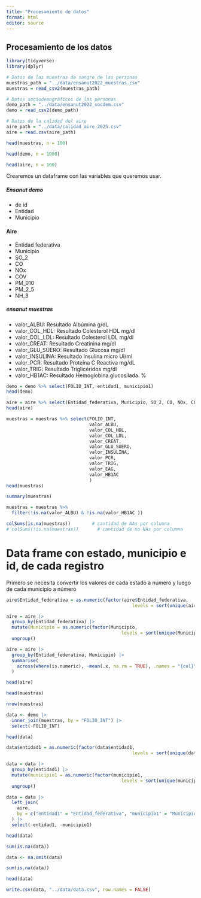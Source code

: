 ```yaml
---
title: "Procesamiento de datos"
format: html
editor: source
---
```

## Procesamiento de los datos

```r
library(tidyverse)
library(dplyr)
```


```r
# Datos de las muestras de sangre de las personas
muestras_path = "../data/ensanut2022_muestras.csv" 
muestras = read_csv2(muestras_path)

# Datos sociodemográficos de las personas
demo_path = "../data/ensanut2022_socdem.csv"
demo = read_csv2(demo_path)

# Datos de la calidad del aire
aire_path = "../data/calidad_aire_2025.csv"
aire = read.csv(aire_path)
```

```r
head(muestras, n = 100)
```

```r
head(demo, n = 1000)
```

```r
head(aire, n = 100)
```






Crearemos un dataframe con las variables que queremos usar.

##### Ensanut demo
- de id
- Entidad
- Municipio

#### Aire 
- Entidad federativa
- Municipio
- SO_2	
- CO	
- NOx	
- COV	
- PM_010	
- PM_2_5	
- NH_3

##### ensanut muestras
- valor_ALBU: Resultado  Albúmina g/dL
- valor_COL_HDL: Resultado  Colesterol HDL mg/dl
- valor_COL_LDL: Resultado  Colesterol LDL mg/dl
- valor_CREAT: Resultado  Creatinina mg/dl              
- valor_GLU_SUERO: Resultado  Glucosa mg/dl
- valor_INSULINA: Resultado  Insulina micro UI/ml
- valor_PCR: Resultado  Proteína C Reactiva mg/dL
- valor_TRIG: Resultado  Triglicéridos mg/dl
- valor_HB1AC: Resultado  Hemoglobina glucosilada. %




```r
demo = demo %>% select(FOLIO_INT, entidad1, municipio1)
head(demo)
```

```r
aire = aire %>% select(Entidad_federativa, Municipio, SO_2, CO, NOx, COV,                           PM_010, PM_2_5, NH_3)
head(aire)
```

```r
muestras = muestras %>% select(FOLIO_INT, 
                               valor_ALBU,
                               valor_COL_HDL,
                               valor_COL_LDL,
                               valor_CREAT,
                               valor_GLU_SUERO,
                               valor_INSULINA,
                               valor_PCR,
                               valor_TRIG,
                               valor_EAG,
                               valor_HB1AC
                               )
head(muestras)
```

```r
summary(muestras)
```

```r
muestras = muestras %>%
  filter(!is.na(valor_ALBU) & !is.na(valor_HB1AC ))
```

```r
colSums(is.na(muestras))        # cantidad de NAs por columna
# colSums(!is.na(muestras))       # cantidad de no NAs por columna
```

# Data frame con estado, municipio e id, de cada registro

Primero se necesita convertir los valores de cada estado a número y luego de cada municipio a número


```r
aire$Entidad_federativa = as.numeric(factor(aire$Entidad_federativa, 
                                               levels = sort(unique(aire$Entidad_federativa))))
```

```r
aire = aire |>
  group_by(Entidad_federativa) |>
  mutate(Municipio = as.numeric(factor(Municipio, 
                                           levels = sort(unique(Municipio))))) %>%
  ungroup()
```

```r
aire = aire |>
  group_by(Entidad_federativa, Municipio) |>
  summarise(
    across(where(is.numeric), ~mean(.x, na.rm = TRUE), .names = "{col}")
  )
```
```r
head(aire)
```

```r
head(muestras)
```

```r
nrow(muestras)
```

```r
data <- demo |>
  inner_join(muestras, by = "FOLIO_INT") |>
  select(-FOLIO_INT)
```

```r
head(data)
```

```r
data$entidad1 = as.numeric(factor(data$entidad1, 
                                               levels = sort(unique(data$entidad1))))
```

```r
data = data |>
  group_by(entidad1) |>
  mutate(municipio1 = as.numeric(factor(municipio1, 
                                           levels = sort(unique(municipio1))))) %>%
  ungroup()
```

```r

data = data |>
  left_join(
    aire,
    by = c("entidad1" = "Entidad_federativa", "municipio1" = "Municipio")
  ) |>
  select(-entidad1, -municipio1)
```

```r
head(data)
```

```r
sum(is.na(data))
```

```r
data <- na.omit(data)
```

```r
sum(is.na(data))
```

```r
head(data)
```


```r
write.csv(data, "../data/data.csv", row.names = FALSE)
```










